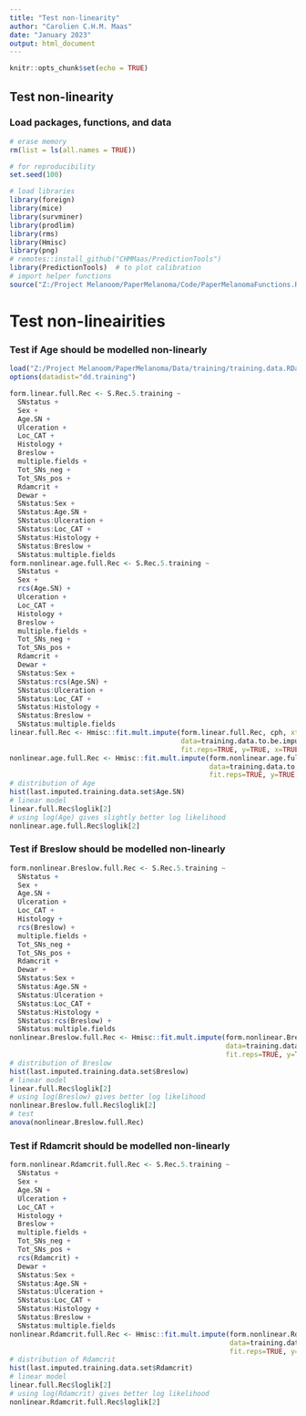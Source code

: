 ```yaml
---
title: "Test non-linearity"
author: "Carolien C.H.M. Maas"
date: "January 2023"
output: html_document
---
```


```r
knitr::opts_chunk$set(echo = TRUE)
```

## Test non-linearity

### Load packages, functions, and data 
```r
# erase memory
rm(list = ls(all.names = TRUE))

# for reproducibility
set.seed(100)

# load libraries
library(foreign)
library(mice)
library(survminer)
library(prodlim)
library(rms)
library(Hmisc)
library(png)
# remotes::install_github("CHMMaas/PredictionTools")
library(PredictionTools)  # to plot calibration
# import helper functions
source("Z:/Project Melanoom/PaperMelanoma/Code/PaperMelanomaFunctions.R")
```

# Test non-lineairities
### Test if Age should be modelled non-linearly
```r
load("Z:/Project Melanoom/PaperMelanoma/Data/training/training.data.RData")
options(datadist="dd.training")

form.linear.full.Rec <- S.Rec.5.training ~
  SNstatus +
  Sex +
  Age.SN +
  Ulceration +
  Loc_CAT +
  Histology +
  Breslow +
  multiple.fields +
  Tot_SNs_neg +
  Tot_SNs_pos +
  Rdamcrit +
  Dewar +
  SNstatus:Sex +
  SNstatus:Age.SN +
  SNstatus:Ulceration +
  SNstatus:Loc_CAT +
  SNstatus:Histology +
  SNstatus:Breslow +
  SNstatus:multiple.fields
form.nonlinear.age.full.Rec <- S.Rec.5.training ~
  SNstatus +
  Sex +
  rcs(Age.SN) +
  Ulceration +
  Loc_CAT +
  Histology +
  Breslow +
  multiple.fields +
  Tot_SNs_neg +
  Tot_SNs_pos +
  Rdamcrit +
  Dewar +
  SNstatus:Sex +
  SNstatus:rcs(Age.SN) +
  SNstatus:Ulceration +
  SNstatus:Loc_CAT +
  SNstatus:Histology +
  SNstatus:Breslow +
  SNstatus:multiple.fields
linear.full.Rec <- Hmisc::fit.mult.impute(form.linear.full.Rec, cph, xtrans=imputed.training.data,
                                          data=training.data.to.be.imputed,n.impute=m, pr=FALSE,
                                          fit.reps=TRUE, y=TRUE, x=TRUE, se.fit=TRUE)
nonlinear.age.full.Rec <- Hmisc::fit.mult.impute(form.nonlinear.age.full.Rec, cph, xtrans=imputed.training.data,
                                                 data=training.data.to.be.imputed,n.impute=m, pr=FALSE,
                                                 fit.reps=TRUE, y=TRUE, x=TRUE, se.fit=TRUE)
# distribution of Age
hist(last.imputed.training.data.set$Age.SN)
# linear model
linear.full.Rec$loglik[2]
# using log(Age) gives slightly better log likelihood
nonlinear.age.full.Rec$loglik[2]
```

### Test if Breslow should be modelled non-linearly
```r
form.nonlinear.Breslow.full.Rec <- S.Rec.5.training ~
  SNstatus +
  Sex +
  Age.SN +
  Ulceration +
  Loc_CAT +
  Histology +
  rcs(Breslow) +
  multiple.fields +
  Tot_SNs_neg +
  Tot_SNs_pos +
  Rdamcrit +
  Dewar +
  SNstatus:Sex +
  SNstatus:Age.SN +
  SNstatus:Ulceration +
  SNstatus:Loc_CAT +
  SNstatus:Histology +
  SNstatus:rcs(Breslow) +
  SNstatus:multiple.fields
nonlinear.Breslow.full.Rec <- Hmisc::fit.mult.impute(form.nonlinear.Breslow.full.Rec, cph, xtrans=imputed.training.data,
                                                     data=training.data.to.be.imputed,n.impute=m, pr=FALSE,
                                                     fit.reps=TRUE, y=TRUE, x=TRUE, se.fit=TRUE)
# distribution of Breslow
hist(last.imputed.training.data.set$Breslow)
# linear model
linear.full.Rec$loglik[2]
# using log(Breslow) gives better log likelihood
nonlinear.Breslow.full.Rec$loglik[2]
# test
anova(nonlinear.Breslow.full.Rec)
```

### Test if Rdamcrit should be modelled non-linearly
```r
form.nonlinear.Rdamcrit.full.Rec <- S.Rec.5.training ~
  SNstatus +
  Sex +
  Age.SN +
  Ulceration +
  Loc_CAT +
  Histology +
  Breslow +
  multiple.fields +
  Tot_SNs_neg +
  Tot_SNs_pos +
  rcs(Rdamcrit) +
  Dewar +
  SNstatus:Sex +
  SNstatus:Age.SN +
  SNstatus:Ulceration +
  SNstatus:Loc_CAT +
  SNstatus:Histology +
  SNstatus:Breslow +
  SNstatus:multiple.fields
nonlinear.Rdamcrit.full.Rec <- Hmisc::fit.mult.impute(form.nonlinear.Rdamcrit.full.Rec, cph, xtrans=imputed.training.data,
                                                      data=training.data.to.be.imputed,n.impute=m, pr=FALSE,
                                                      fit.reps=TRUE, y=TRUE, x=TRUE, se.fit=TRUE)
# distribution of Rdamcrit
hist(last.imputed.training.data.set$Rdamcrit)
# linear model
linear.full.Rec$loglik[2]
# using log(Rdamcrit) gives better log likelihood
nonlinear.Rdamcrit.full.Rec$loglik[2]
```
